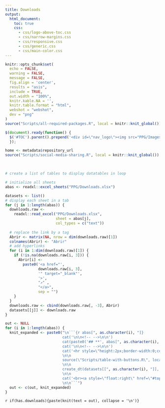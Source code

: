 ```yaml
---
title: Downloads
output:
  html_document:
    toc: true
    css:
      - css/logo-above-toc.css
      - css/narrow-margins.css
      - css/responsive.css
      - css/generic.css
      - css/main-color.css
---
```


<!--install and/or load all R packages-->
```r
knitr::opts_chunk$set(
  echo = FALSE,
  warning = FALSE,
  message = FALSE,
  fig.align = 'center',
  results = "asis",
  include = TRUE,
  out.width = "100%",
  knitr.kable.NA = '',
  knitr.table.format = "html",
  webshot = "webshot",
  dev = "png"
)
source("Scripts/all-required-packages.R", local = knitr::knit_global())
```

<!--script for inserting LOGO ABOVE THE TOC-->
```js
$(document).ready(function() {
  $('#TOC').parent().prepend('<div id=\"nav_logo\"><img src="PPG/Images/logo-programa.png"></div>');
  });
```

<!--script for sharing-->
<p align="right">
```r
home <- metadata$repository_url
source("Scripts/social-media-sharing.R", local = knitr::knit_global())
```
</p>

<br>

```r
# create a list of tables to display datatables in loop

# initialize all sheets
abas <- readxl::excel_sheets("PPG/Downloads.xlsx")

datasets <- list()
# display each sheet in a tab
for (j in 1:length(abas)) {
  downloads.raw <-
    readxl::read_excel("PPG/Downloads.xlsx",
                       sheet = abas[j],
                       col_types = c("text"))
  
  # replace the link by a tag
  Abrir <- matrix(NA, nrow = dim(downloads.raw)[1])
  colnames(Abrir) <- "Abrir"
  # add hyperlinks
  for (i in 1:dim(downloads.raw)[1]) {
    if (!is.na(downloads.raw[i, 3])) {
      Abrir[i] <-
        paste0('<a href="',
               downloads.raw[i, 3],
               '" target="_blank"',
               '>',
               "↗️" ,
               "</a>",
               sep = "")
    }
  }
  downloads.raw <- cbind(downloads.raw[, -3], Abrir)
  datasets[[j]] <- downloads.raw
}
```

```r
out <- NULL
for (i in 1:length(abas)) {
  knit_expanded <- paste0("\n```{r abas[", as.character(i), "]}
                          cat('\n\n<!-- -->\n\n')
                          cat(paste0('## **', abas[", as.character(i), "], '**'))
                          cat('\n\n<!-- -->\n\n')
                          cat('<hr style=\"height:2px;border-width:0;color:black;background-color:black\">')
                          \n\n
                          source(\"Scripts/table-with-buttons.R\", local = knitr::knit_global())
                          \n\n
                          create_dt(datasets[[", as.character(i), "]], title = abas[", as.character(i), "])
                          \n\n
                          cat('<br><a style=\"float:right\" href=\"#top\"><b>Início &nbsp;</b>⬆️</a><br>')
                          \n\n```")
  out <- c(out, knit_expanded)
}
```
 
<!--- knit those table chunk statements --> 
`r if(has.downloads){paste(knit(text = out), collapse = '\n')}`

<br>

